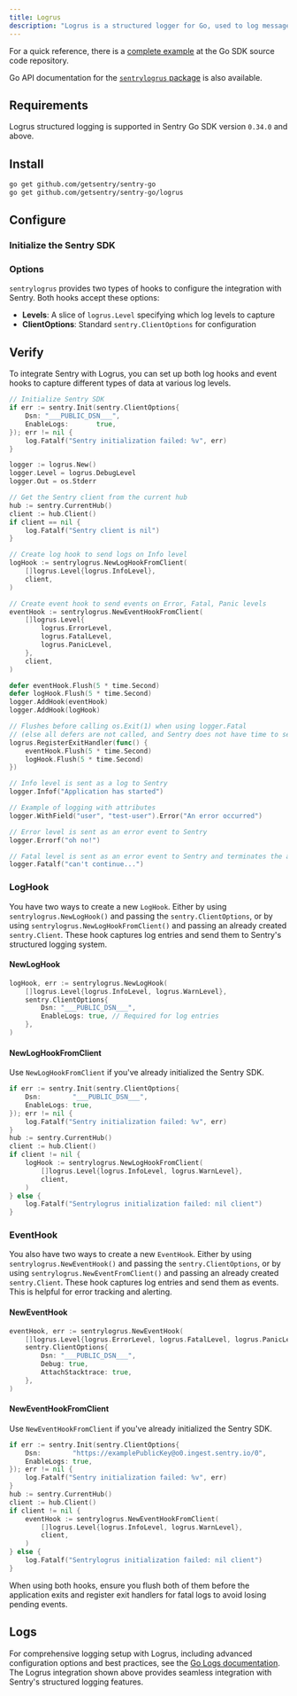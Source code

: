 ```yaml
---
title: Logrus
description: "Logrus is a structured logger for Go, used to log messages in different formats and levels. This guide demonstrates how to integrate Logrus with Sentry to capture and send both logs and events to Sentry."
---
```


For a quick reference, there is a [complete example](https://github.com/getsentry/sentry-go/tree/master/_examples/logrus) at the Go SDK source code repository.

Go API documentation for the [`sentrylogrus` package](https://pkg.go.dev/github.com/getsentry/sentry-go/logrus) is also available.

## Requirements

Logrus structured logging is supported in Sentry Go SDK version `0.34.0` and above.

## Install

```bash
go get github.com/getsentry/sentry-go
go get github.com/getsentry/sentry-go/logrus
```

## Configure

### Initialize the Sentry SDK

<PlatformContent includePath="getting-started-include-logs-config" />

### Options

`sentrylogrus` provides two types of hooks to configure the integration with Sentry. Both hooks accept these options:
- **Levels**: A slice of `logrus.Level` specifying which log levels to capture
- **ClientOptions**: Standard `sentry.ClientOptions` for configuration

## Verify

To integrate Sentry with Logrus, you can set up both log hooks and event hooks to capture different types of data at various log levels.

```go
// Initialize Sentry SDK
if err := sentry.Init(sentry.ClientOptions{
    Dsn: "___PUBLIC_DSN___",
    EnableLogs:       true,
}); err != nil {
    log.Fatalf("Sentry initialization failed: %v", err)
}

logger := logrus.New()
logger.Level = logrus.DebugLevel
logger.Out = os.Stderr

// Get the Sentry client from the current hub
hub := sentry.CurrentHub()
client := hub.Client()
if client == nil {
    log.Fatalf("Sentry client is nil")
}

// Create log hook to send logs on Info level
logHook := sentrylogrus.NewLogHookFromClient(
    []logrus.Level{logrus.InfoLevel},
    client,
)

// Create event hook to send events on Error, Fatal, Panic levels
eventHook := sentrylogrus.NewEventHookFromClient(
    []logrus.Level{
        logrus.ErrorLevel,
        logrus.FatalLevel,
        logrus.PanicLevel,
    },
    client,
)

defer eventHook.Flush(5 * time.Second)
defer logHook.Flush(5 * time.Second)
logger.AddHook(eventHook)
logger.AddHook(logHook)

// Flushes before calling os.Exit(1) when using logger.Fatal
// (else all defers are not called, and Sentry does not have time to send the event)
logrus.RegisterExitHandler(func() {
    eventHook.Flush(5 * time.Second)
    logHook.Flush(5 * time.Second)
})

// Info level is sent as a log to Sentry
logger.Infof("Application has started")

// Example of logging with attributes
logger.WithField("user", "test-user").Error("An error occurred")

// Error level is sent as an error event to Sentry
logger.Errorf("oh no!")

// Fatal level is sent as an error event to Sentry and terminates the application
logger.Fatalf("can't continue...")
```

### LogHook

You have two ways to create a new `LogHook`. Either by using `sentrylogrus.NewLogHook()` and passing the `sentry.ClientOptions`, or
by using `sentrylogrus.NewLogHookFromClient()` and passing an already created `sentry.Client`. These hook captures log entries and
send them to Sentry's structured logging system.

#### NewLogHook
```go
logHook, err := sentrylogrus.NewLogHook(
    []logrus.Level{logrus.InfoLevel, logrus.WarnLevel},
    sentry.ClientOptions{
        Dsn: "___PUBLIC_DSN___",
        EnableLogs: true, // Required for log entries
    },
)
```

#### NewLogHookFromClient

Use `NewLogHookFromClient` if you've already initialized the Sentry SDK.
```go
if err := sentry.Init(sentry.ClientOptions{
    Dsn:        "___PUBLIC_DSN___",
    EnableLogs: true,
}); err != nil {
    log.Fatalf("Sentry initialization failed: %v", err)
}
hub := sentry.CurrentHub()
client := hub.Client()
if client != nil {
    logHook := sentrylogrus.NewLogHookFromClient(
        []logrus.Level{logrus.InfoLevel, logrus.WarnLevel},
        client,
    )
} else {
    log.Fatalf("Sentrylogrus initialization failed: nil client")
}
```

### EventHook

You also have two ways to create a new `EventHook`. Either by using `sentrylogrus.NewEventHook()` and passing the `sentry.ClientOptions`, or
by using `sentrylogrus.NewEventFromClient()` and passing an already created `sentry.Client`. These hook captures log entries and
send them as events. This is helpful for error tracking and alerting.

#### NewEventHook
```go
eventHook, err := sentrylogrus.NewEventHook(
    []logrus.Level{logrus.ErrorLevel, logrus.FatalLevel, logrus.PanicLevel},
    sentry.ClientOptions{
        Dsn: "___PUBLIC_DSN___",
        Debug: true,
        AttachStacktrace: true,
    },
)
```
#### NewEventHookFromClient

Use `NewEventHookFromClient` if you've already initialized the Sentry SDK.
```go
if err := sentry.Init(sentry.ClientOptions{
    Dsn:        "https://examplePublicKey@o0.ingest.sentry.io/0",
    EnableLogs: true,
}); err != nil {
    log.Fatalf("Sentry initialization failed: %v", err)
}
hub := sentry.CurrentHub()
client := hub.Client()
if client != nil {
    eventHook := sentrylogrus.NewEventHookFromClient(
        []logrus.Level{logrus.InfoLevel, logrus.WarnLevel},
        client,
    )
} else {
    log.Fatalf("Sentrylogrus initialization failed: nil client")
}
```

<Alert>
    When using both hooks, ensure you flush both of them before the application exits and register exit handlers for fatal logs to avoid losing pending events.
</Alert>

<Include name="logs/go-ctx-usage-alert.mdx"/>

## Logs

For comprehensive logging setup with Logrus, including advanced configuration options and best practices, see the [Go Logs documentation](/platforms/go/logs/). The Logrus integration shown above provides seamless integration with Sentry's structured logging features.

